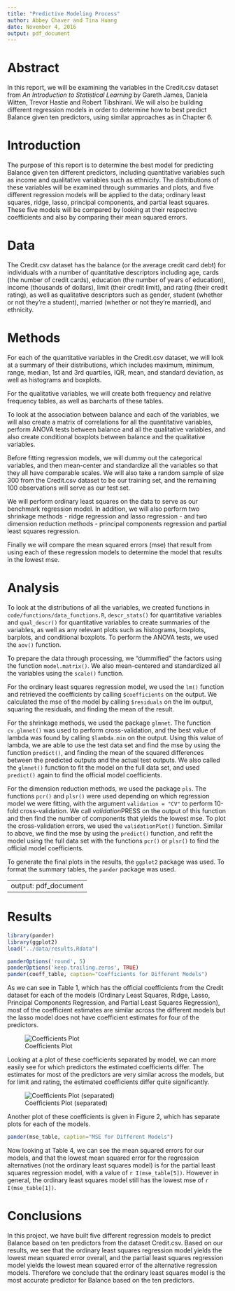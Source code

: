 ```yaml
---
title: "Predictive Modeling Process"
author: Abbey Chaver and Tina Huang
date: November 4, 2016
output: pdf_document
---
```


# Abstract

In this report, we will be examining the variables in the Credit.csv dataset from _An Introduction to Statistical Learning_ by Gareth James, Daniela Witten, Trevor Hastie and Robert Tibshirani. We will also be building different regression models in order to determine how to best predict Balance given ten predictors, using similar approaches as in Chapter 6. 

# Introduction

The purpose of this report is to determine the best model for predicting Balance given ten different predictors, including quantitative variables such as income and qualitative variables such as ethnicity. The distributions of these variables will be examined through summaries and plots, and five different regression models will be applied to the data; ordinary least squares, ridge, lasso, principal components, and partial least squares. These five models will be compared by looking at their respective coefficients and also by comparing their mean squared errors. 

# Data

The Credit.csv dataset has the balance (or the average credit card debt) for individuals with a number of quantitative descriptors including age, cards (the number of credit cards), education (the number of years of education), income (thousands of dollars), limit (their credit limit), and rating (their credit rating), as well as qualitative descriptors such as gender, student (whether or not they're a student), married (whether or not they're married), and ethnicity. 

# Methods

For each of the quantitative variables in the Credit.csv dataset, we will look at a summary of their distributions, which includes maximum, minimum, range, median, 1st and 3rd quartiles, IQR, mean, and standard deviation, as well as histograms and boxplots.

For the qualitative variables, we will create both frequency and relative frequency tables, as well as barcharts of these tables. 

To look at the association between balance and each of the variables, we will also create a matrix of correlations for all the quantitative variables, perform ANOVA tests between balance and all the qualitative variables, and also create conditional boxplots between balance and the qualitative variables. 

Before fitting regression models, we will dummy out the categorical variables, and then mean-center and standardize all the variables so that they all have comparable scales. We will also take a random sample of size 300 from the Credit.csv dataset to be our training set, and the remaining 100 observations will serve as our test set. 

We will perform ordinary least squares on the data to serve as our benchmark regression model. In addition, we will also perform two shrinkage methods - ridge regression and lasso regression -  and two dimension reduction methods - principal components regression and partial least squares regression. 

Finally we will compare the mean squared errors (mse) that result from using each of these regression models to determine the model that results in the lowest mse. 

# Analysis

To look at the distributions of all the variables, we created functions in   `code/functions/data_functions.R`, `descr_stats()` for quantitative variables and `qual_descr()` for quantitative variables to create summaries of the variables, as well as any relevant plots such as histograms, boxplots, barplots, and conditional boxplots. To perform the ANOVA tests, we used the `aov()` function. 

To prepare the data through processing, we "dummified" the factors using the function `model.matrix()`. We also mean-centered and standardized all the variables using the `scale()` function. 

For the ordinary least squares regression model, we used the `lm()` function and retrieved the coefficients by calling `$coefficients` on the output. We calculated the mse of the model by calling `$residuals` on the lm output, squaring the residuals, and finding the mean of the result. 

For the shrinkage methods, we used the package `glmnet`. The function `cv.glmnet()` was used to perform cross-validation, and the best value of lambda was found by calling `$lambda.min` on the output. Using this value of lambda, we are able to use the test data set and find the mse by using the function `predict()`, and finding the mean of the squared differences between the predicted outputs and the actual test outputs. We also called the `glmnet()` function to fit the model on the full data set, and used `predict()` again to find the official model coefficients. 

For the dimension reduction methods, we used the package `pls`. The functions `pcr()` and `plsr()` were used depending on which regression model we were fitting, with the argument `validation = "CV"` to perform 10-fold cross-validation. We call $validation$PRESS on the output of this function and then find the number of components that yields the lowest mse. To plot the cross-validation errors, we used the `validationPlot()` function. Similar to above, we find the mse by using the `predict()` function, and refit the model using the full data set with the functions `pcr()` or `plsr()` to find the official model coefficients. 

To generate the final plots in the results, the `ggplot2` package was used. To format the summary tables, the `pander` package was used. 

---
output: pdf_document
---

# Results

```r
library(pander)
library(ggplot2)
load("../data/results.Rdata")
```


```r
panderOptions('round', 5)
panderOptions('keep.trailing.zeros', TRUE)
pander(coeff_table, caption="Coefficients for Different Models")
```

As we can see in Table 1, which has the official coefficients from the Credit dataset for each of the models (Ordinary Least Squares, Ridge, Lasso, Principal Components Regression, and Partial Least Squares Regression), most of the coefficient estimates are similar across the different models but the lasso model does not have coefficient estimates for four of the predictors. 

![Coefficients Plot](../images/Coefficients_Plot.png) \begin{center}Figure 1: Coefficients Plot\end{center}

Looking at a plot of these coefficients separated by model, we can more easily see for which predictors the estimated coefficients differ. The estimates for most of the predictors are very similar across the models, but for limit and rating, the estimated coefficients differ quite significantly. 

![Coefficients Plot (separated)](../images/Coefficients_Plot_Separate.png) \begin{center}Figure 2: Coefficients Plot (separated by model)\end{center}


Another plot of these coefficients is given in Figure 2, which has separate plots for each of the models. 

```r
pander(mse_table, caption="MSE for Different Models")
```

Now looking at Table 4, we can see the mean squared errors for our models, and that the lowest mean squared error for the regression alternatives (not the ordinary least squares model) is for the partial least squares regression model, with a value of `r I(mse_table[5])`. However in general, the ordinary least squares model still has the lowest mse of `r I(mse_table[1])`. 




# Conclusions

In this project, we have built five different regression models to predict Balance based on ten predictors from the dataset Credit.csv. Based on our results, we see that the ordinary least squares regression model yields the lowest mean squared error overall, and the partial least squares regression model yields the lowest mean squared error of the alternative regression models. Therefore we conclude that the ordinary least squares model is the most accurate predictor for Balance based on the ten predictors. 

